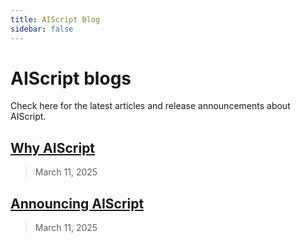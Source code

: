 ```yaml
---
title: AIScript Blog
sidebar: false
---
```


# AIScript blogs

Check here for the latest articles and release announcements about AIScript.

## [Why AIScript](/blog/why-aiscript)

> March 11, 2025

## [Announcing AIScript](/blog/announcing-aiscript)

> March 11, 2025


